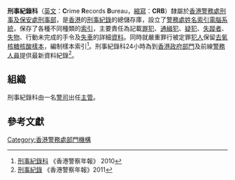 {{Pathnav|香港警務處|香港警務處架構|刑事及保安處|刑事部|frame=1}}
{{Infobox law enforcement agency
|unit_name= 刑事紀錄科<br />{{lang|en|Crime Records Bureau}}
|image=
|caption=
|country= {{HK}}
|type=
|branch= [[香港警務處|香港警務處]]
|dates= 
|specialization= [[刑事|刑事]][[紀錄|紀錄]]
|command_structure= [[刑事及保安處|刑事及保安處]][[刑事部|刑事部]]
|size= 
|garrison= [[香港|香港]][[香港島|香港島]][[灣仔|灣仔]][[軍器廠街|軍器廠街]]1號[[香港警察總部|香港警察總部]][[警政大樓|警政大樓]]西翼8至9樓
|ceremonial_chief=
|nickname= 
|motto= 
|colors=
|march=
|mascot=
|battles= 
|current_commander=[[袁雪芬_(警察)|袁雪芬]][[警司|警司]]
|notable_commanders=
|anniversaries=
|decorations=
|identification_symbol=
|identification_symbol_label=
}}

'''刑事紀錄科'''（[[英文|英文]]：'''C'''rime '''R'''ecords '''B'''ureau，[[縮寫|縮寫]]：'''CRB'''）隸屬於[[香港警務處|香港警務處]][[刑事及保安處|刑事及保安處]][[刑事部|刑事部]]，是[[香港|香港]]的[[刑事|刑事]][[紀錄|紀錄]]的總儲存庫，設立了[[警務處姓名索引電腦系統|警務處姓名索引電腦系統]]，保存了各種不同種類的[[索引|索引]]，主要責任為記載[[罪犯|罪犯]]、[[通緝犯|通緝犯]]、[[疑犯|疑犯]]、[[失蹤者|失蹤者]]、[[失物|失物]]、行動未完成的手令及[[失車|失車]]的詳細[[資料|資料]]。同時就嚴重罪行被定罪[[犯人|犯人]]保留[[去氧核糖核酸|去氧核糖核酸]][[樣本|樣本]]，編制樣本索引<ref>[http://www.police.gov.hk/info/review/2010/tc/pdf/TC_E_organisation.pdf 刑事紀錄科] {{Wayback|url=http://www.police.gov.hk/info/review/2010/tc/pdf/TC_E_organisation.pdf |date=20131019134033 }} 《香港警察年報》 2010</ref>。刑事紀錄科24小時為到[[香港政府部門|香港政府部門]]及前線[[警務人員|警務人員]]提供最新資料紀錄<ref>[http://www.police.gov.hk/info/review/2011/ 刑事紀錄] {{Wayback|url=http://www.police.gov.hk/info/review/2011/ |date=20130922091113 }} 《香港警察年報》2011</ref>。

==組織==
刑事紀錄科由一名[[警司|警司]]出任[[主管|主管]]。

== 參考文獻 ==
{{reflist}}

{{HKPF architecture}}

[[Category:香港警務處部門機構|Category:香港警務處部門機構]]